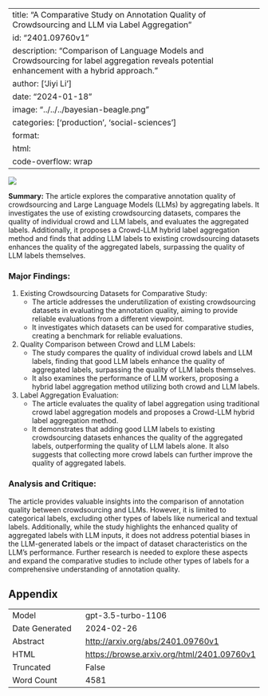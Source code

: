 
---
title: "A Comparative Study on Annotation Quality of Crowdsourcing and LLM via Label Aggregation"
id: "2401.09760v1"
description: "Comparison of Language Models and Crowdsourcing for label aggregation reveals potential enhancement with a hybrid approach."
author: ['Jiyi Li']
date: "2024-01-18"
image: "../../../bayesian-beagle.png"
categories: ['production', 'social-sciences']
format:
  html:
    code-overflow: wrap
---

![](../../../bayesian-beagle.png)

**Summary:**
The article explores the comparative annotation quality of crowdsourcing and Large Language Models (LLMs) by aggregating labels. It investigates the use of existing crowdsourcing datasets, compares the quality of individual crowd and LLM labels, and evaluates the aggregated labels. Additionally, it proposes a Crowd-LLM hybrid label aggregation method and finds that adding LLM labels to existing crowdsourcing datasets enhances the quality of the aggregated labels, surpassing the quality of LLM labels themselves.


### Major Findings:
1. Existing Crowdsourcing Datasets for Comparative Study:
   - The article addresses the underutilization of existing crowdsourcing datasets in evaluating the annotation quality, aiming to provide reliable evaluations from a different viewpoint.
   - It investigates which datasets can be used for comparative studies, creating a benchmark for reliable evaluations.

2. Quality Comparison between Crowd and LLM Labels:
   - The study compares the quality of individual crowd labels and LLM labels, finding that good LLM labels enhance the quality of aggregated labels, surpassing the quality of LLM labels themselves.
   - It also examines the performance of LLM workers, proposing a hybrid label aggregation method utilizing both crowd and LLM labels.

3. Label Aggregation Evaluation:
   - The article evaluates the quality of label aggregation using traditional crowd label aggregation models and proposes a Crowd-LLM hybrid label aggregation method.
   - It demonstrates that adding good LLM labels to existing crowdsourcing datasets enhances the quality of the aggregated labels, outperforming the quality of LLM labels alone. It also suggests that collecting more crowd labels can further improve the quality of aggregated labels.


### Analysis and Critique:
The article provides valuable insights into the comparison of annotation quality between crowdsourcing and LLMs. However, it is limited to categorical labels, excluding other types of labels like numerical and textual labels. Additionally, while the study highlights the enhanced quality of aggregated labels with LLM inputs, it does not address potential biases in the LLM-generated labels or the impact of dataset characteristics on the LLM's performance. Further research is needed to explore these aspects and expand the comparative studies to include other types of labels for a comprehensive understanding of annotation quality.

## Appendix

|          |          |
|----------|----------|
| Model     | gpt-3.5-turbo-1106       |
| Date Generated     | 2024-02-26       |
| Abstract | [http://arxiv.org/abs/2401.09760v1](http://arxiv.org/abs/2401.09760v1)        |
| HTML     | [https://browse.arxiv.org/html/2401.09760v1](https://browse.arxiv.org/html/2401.09760v1)       |
| Truncated       | False       |
| Word Count       | 4581       |
